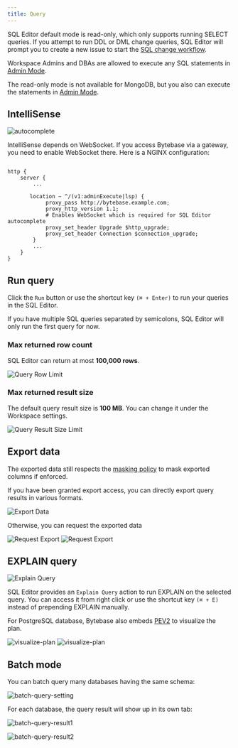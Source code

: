 ```yaml
---
title: Query
---
```


<Info>

SQL Editor default mode is read-only, which only supports running SELECT queries. If you attempt
to run DDL or DML change queries, SQL Editor will prompt you to create a new issue to start the
[SQL change workflow](/change-database/change-workflow).

Workspace Admins and DBAs are allowed to execute any SQL statements in
[Admin Mode](/sql-editor/admin-mode).

The read-only mode is not available for MongoDB, but you also can execute the statements in [Admin Mode](/sql-editor/admin-mode).

</Info>

## IntelliSense

![autocomplete](/content/docs/sql-editor/autocomplete.webp)

IntelliSense depends on WebSocket. If you access Bytebase via a gateway, you need to enable WebSocket there. Here is a NGINX configuration:

```nginx

http {
    server {
        ...

       location ~ ^/(v1:adminExecute|lsp) {
            proxy_pass http://bytebase.example.com;
            proxy_http_version 1.1;
            # Enables WebSocket which is required for SQL Editor autocomplete
            proxy_set_header Upgrade $http_upgrade;
            proxy_set_header Connection $connection_upgrade;
        }
        ...
    }
}
```

## Run query

Click the `Run` button or use the shortcut key `(⌘ + Enter)` to run your queries in the SQL Editor.

If you have multiple SQL queries separated by semicolons, SQL Editor will only run the first query for now.

### Max returned row count

SQL Editor can return at most **100,000 rows**.

![Query Row Limit](/content/docs/sql-editor/query-row-limit.webp)

### Max returned result size

The default query result size is **100 MB**. You can change it under the Workspace settings.

![Query Result Size Limit](/content/docs/sql-editor/query-result-size-limit.webp)

## Export data

<Info>

The exported data still respects the [masking policy](/sql-editor/mask-data/) to mask exported columns if enforced.

</Info>

If you have been granted export access, you can directly export query results in various formats.

![Export Data](/content/docs/sql-editor/export-data.webp)

Otherwise, you can request the exported data

![Request Export](/content/docs/sql-editor/export-request1.webp)
![Request Export](/content/docs/sql-editor/export-request2.webp)

## EXPLAIN query

![Explain Query](/content/docs/sql-editor/explain-query.webp)

SQL Editor provides an `Explain Query` action to run EXPLAIN on the selected query. You can access it from right click or use the shortcut key `(⌘ + E)` instead of prepending EXPLAIN manually.

For PostgreSQL database, Bytebase also embeds [PEV2](https://github.com/dalibo/pev2) to visualize the plan.

![visualize-plan](/content/docs/sql-editor/explain-postgres-1.webp)
![visualize-plan](/content/docs/sql-editor/explain-postgres-2.webp)

## Batch mode

You can batch query many databases having the same schema:

![batch-query-setting](/content/docs/sql-editor/batch-query-setting.webp)

For each database, the query result will show up in its own tab:

![batch-query-result1](/content/docs/sql-editor/batch-query-result1.webp)

![batch-query-result2](/content/docs/sql-editor/batch-query-result2.webp)